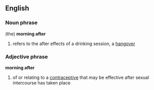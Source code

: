 ==English==
===Noun phrase===
(the) '''morning after'''
#refers to the after effects of a drinking session, a [[hangover]]


===Adjective phrase===
'''morning after'''
#of or relating to a [[contraceptive]] that may be effective after sexual intercourse has taken place